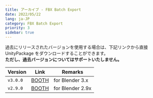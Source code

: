 ```yaml
---
title: アーカイブ - FBX Batch Export
date: 2022/05/22
lang: ja-JP
category: FBX Batch Export
priority: 3
sidebar: true
---
```


過去にリリースされたバージョンを使用する場合は、下記リンクから直接 UnityPackage をダウンロードすることができます。  
**ただし、過去バージョンについてはサポートいたしません。**

| Version  | Link                                                  | Remarks          |
| -------- | ----------------------------------------------------- | ---------------- |
| `v3.0.0` | [BOOTH](https://natsuneko-vrc.booth.pm/items/3853094) | for Blender 3.x  |
| `v2.9.0` | [BOOTH](https://natsuneko-vrc.booth.pm/items/3853094) | for Blender 2.9x |
